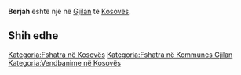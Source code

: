 {{Fshat në 
 | Emri                = Berjah
 | EmriAlt                = 
 | NAME_SHORT_FORM=      
 | NAME_GENERIC=      
 | NAME_SORT_NAME_RO=      BERJAH
 | FULL_NAME_RO = Berjah
 | FULL_NAME_ND_RO=Berjah
 | SORT_NAME_RG=BERJAH
 | FULL_NAME_RG=Berjah
 | FULL_NAME_ND_RG=Berjah
 | SRP_NAME_SHORT_FORM=      
 | SRP_NAME_GENERIC=      
 | SRP_NAME_SORT_NAME_RO=      
 | SRP_FULL_NAME_RO = 
 | SRP_FULL_NAME_ND_RO=
 | SRP_SORT_NAME_RG=
 | SRP_FULL_NAME_RG=
 | SRP_FULL_NAME_ND_RG=
 | Emri (Rasa dhanore) = 
 | Figura              = 
 | Shteti              = Kosovo
 | Komuna              = Gjilan
 | Kodi postar         = 
 | Sipërfaqja          = 

 | Popullsia           = 

 | Regj. i popullsisë  = 
 | Dend. e popullsisë  = 
 | Faqja zyrtare       = 
 <!--- Koordinatat ----> 
 | Gjerësia            = 42.420833
 | Gjatësia            = 20.291667
 | Lartësia            = 
}}
'''Berjah''' është një [[]] në [[Gjilan]] të [[Kosovës]].

<!-- == Gjeografia == -->
<!-- == Historia == -->
<!-- == Demografia == -->
== Shih edhe ==
{{Komuna Gjilan}}
{{Kosovo-Administrata-Cung}}

[[Kategoria:Fshatra në Kosovës]]
[[Kategoria:Fshatra në Kommunes Gjilan]]
[[Kategoria:Vendbanime në Kosovës]]